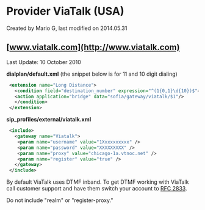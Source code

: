 
# Provider ViaTalk (USA) 

 Created by  Mario G, last modified on 2014.05.31

## [www.viatalk.com](http://www.viatalk.com)

Last Update: 10 October 2010

**dialplan/default.xml** (the snippet below is for 11 and 10 digit dialing)

```xml
 <extension name="Long Distance">
   <condition field="destination_number" expression="^(1{0,1}\d{10})$">
   <action application="bridge" data="sofia/gateway/viatalk/$1"/>
   </condition>
 </extension>
```

**sip\_profiles/external/viatalk.xml**

```xml
 <include>
   <gateway name="Viatalk">
    <param name="username" value="1Xxxxxxxxxx" /> 
    <param name="password" value="XXXXXXXXX" /> 
    <param name="proxy" value="chicago-1a.vtnoc.net" /> 
    <param name="register" value="true" /> 
   </gateway>
 </include>
```

By default ViaTalk uses DTMF inband. To get DTMF working with ViaTalk call customer support and have them switch your account to [RFC 2833](https://tools.ietf.org/html/rfc2833).

  
Do not include "realm" or "register-proxy."



